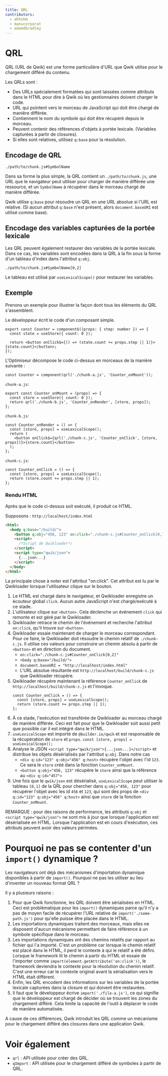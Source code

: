 ```yaml
---
title: QRL
contributors:
  - ahhshm
  - manucorporat
  - adamdbradley
---
```


# QRL

QRL (URL de Qwik) est une forme particulière d'URL que Qwik utilise pour le chargement différé du contenu.

Les QRLs sont :

- Des URLs spécialement formatées qui sont laissées comme attributs dans le HTML pour dire à Qwik où les gestionnaires doivent charger le code.
- URL qui pointent vers le morceau de JavaScript qui doit être chargé de manière différée.
- Contiennent le nom du symbole qui doit être récupéré depuis le morceau.
- Peuvent contenir des références d'objets à portée lexicale. (Variables capturées à partir de closures).
- Si elles sont relatives, utilisez `q:base` pour la résolution.

## Encodage de QRL

```
./path/to/chunk.js#SymbolName
```

Dans sa forme la plus simple, la QRL contient un `./path/to/chunk.js`, une URL que le navigateur peut utiliser pour charger de manière différée une ressource, et un `SymbolName` à récupérer dans le morceau chargé de manière différée.

Qwik utilise `q:base` pour résoudre un QRL en une URL absolue si l'URL est relative. (Si aucun attribut `q:base` n'est présent, alors `document.baseURI` est utilisé comme base).

## Encodage des variables capturées de la portée lexicale

Les QRL peuvent également restaurer des variables de la portée lexicale. Dans ce cas, les variables sont encodées dans la QRL à la fin sous la forme d'un tableau d'index dans l'attribut `q:obj`.

```
./path/to/chunk.js#SymbolName[0,2]
```

Le tableau est utilisé par `useLexicalScope()` pour restaurer les variables.

## Exemple

Prenons un exemple pour illustrer la façon dont tous les éléments du QRL s'assemblent.

Le développeur écrit le code d'un composant simple.

```tsx
export const Counter = component$((props: { step: number }) => {
  const state = useStore({ count: 0 });

  return <button onClick$={() => (state.count += props.step || 1)}>{state.count}</button>;
});
```

L'Optimiseur décompose le code ci-dessus en morceaux de la manière suivante :

```tsx
const Counter = component(qrl('./chunk-a.js', 'Counter_onMount'));
```

`chunk-a.js`:

```tsx
export const Counter_onMount = (props) => {
  const store = useStore({ count: 0 });
  return qrl('./chunk-b.js', 'Counter_onRender', [store, props]);
};
```

`chunk-b.js`:

```tsx
const Counter_onRender = () => {
  const [store, props] = useLexicalScope();
  return (
    <button onClick$={qrl('./chunk-c.js', 'Counter_onClick', [store, props])}>{store.count}</button>
  );
};
```

`chunk-c.js`:

```tsx
const Counter_onClick = () => {
  const [store, props] = useLexicalScope();
  return (store.count += props.step || 1);
};
```

### Rendu HTML

Après que le code ci-dessus soit exécuté, il produit ce HTML.

Supposons : `http://localhost/index.html`

```html
<html>
  <body q:base="/build/">
    <button q:obj="456, 123" on:click="./chunk-c.js#Counter_onClick[0,1]">0</button>
    <script>
      /*Script de Qwikloader*/
    </script>
    <script type="qwik/json">
      {...json...}
    </script>
  </body>
</html>
```

La principale chose à noter est l'attribut "on:click". Cet attribut est lu par le Qwikloader lorsque l'utilisateur clique sur le bouton.

1. Le HTML est chargé dans le navigateur, et Qwikloader enregistre un écouteur global `click`. Aucun autre JavaScript n'est chargé/exécuté à ce stade.
2. L'utilisateur clique sur `<button>`. Cela déclenche un événement `click` qui remonte et est géré par le Qwikloader.
3. Qwikloader retrace le chemin de l'événement et recherche l'attribut `on:click`, qu'il trouve sur `<button>`.
4. Qwikloader essaie maintenant de charger le morceau correspondant. Pour ce faire, le Qwikloader doit résoudre le chemin relatif de `./chunk-c.js`. Il utilise ces valeurs pour construire un chemin absolu à partir de `<button>` et en direction du document.
   - `on:click="./chunk-c.js#Counter_onClick[0,2]"`
   - `<body q:base="/build/">`
   - `document.baseURI = "http://localhost/index.html"`
   - L'URL absolue résultante est `http://localhost/build/chunk-c.js` que Qwikloader récupère.
5. Qwikloader récupère maintenant la référence `Counter_onClick` de `http://localhost/build/chunk-c.js` et l'invoque.
   ```tsx
   const Counter_onClick = () => {
     const [store, props] = useLexicalScope();
     return (store.count += props.step || 1);
   };
   ```
6. À ce stade, l'exécution est transférée de Qwikloader au morceau chargé de manière différée. Ceci est fait pour que le Qwikloader soit aussi petit que possible car il est intégré dans le HTML.
7. `useLexicalScope` est importé de `@builder.io/qwik` et est responsable de la récupération de `store` et `props`.
   `const [store, props] = useLexicalScope();`
8. Analyse le JSON `<script type="qwik/json">{...json...}</script>` et distribue les objets désérialisés par l'attribut `q:obj`. Dans notre cas
   - `<div q:id="123" q:obj="456" q:host>` récupère l'objet avec l'id `123`. Ce sera le `store` créé dans la fonction `Counter_onMount`.
   - `<button q:obj="456, 123"` récupère le `store` ainsi que la référence au `<div q:id="457">`
9. Une fois que le `qwik/json` est désérialisé, `useLexicalScope` peut utiliser le tableau `[0,1]` de la QRL pour chercher dans `q:obj="456, 123"` pour récupérer l'objet avec les id `456` et `123`, qui sont des props de `<div q:id="123" q:obj="456" q:host>` ainsi que `store` de la fonction `Counter_onMount`.

REMARQUE : pour des raisons de performance, les attributs `q:obj` et `<script type="qwik/json">` ne sont mis à jour que lorsque l'application est désérialisée en HTML. Lorsque l'application est en cours d'exécution, ces attributs peuvent avoir des valeurs périmées.

# Pourquoi ne pas se contenter d'un `import()` dynamique ?

Les navigateurs ont déjà des mécanismes d'importation dynamique disponibles à partir de `import()`. Pourquoi ne pas les utiliser au lieu d'inventer un nouveau format QRL ?

Il y a plusieurs raisons :

1. Pour que Qwik fonctionne, les QRL doivent être sérialisées en HTML. Ceci est problématique pour les `import()` dynamiques parce qu'il n'y a pas de moyen facile de récupérer l'URL relative de `import('./some-path.js')` pour qu'elle puisse être placée dans le HTML.
2. Les importations dynamiques traitent des morceaux, mais elles ne disposent d'aucun mécanisme permettant de faire référence à un symbole spécifique dans le morceau.
3. Les importations dynamiques ont des chemins relatifs par rapport au fichier qui l'a importé. C'est un problème car lorsque le chemin relatif est placé dans le HTML, il perd le contexte à qui le relatif a été défini. Lorsque le framework lit le chemin à partir du HTML et essaie de l'importer comme `import(element.getAttribute('on:click'))`, le framework deviendra le contexte pour la résolution du chemin relatif. C'est une erreur car le contexte original avant la sérialisation vers le HTML était différent.
4. Enfin, les QRL encodent des informations sur les variables de la portée lexicale capturées dans la closure et qui doivent être restaurées.
5. Il faut que le développeur écrive `import('./file-a.js')`, ce qui signifie que le développeur est chargé de décider où se trouvent les zones du chargement différé. Cela limite la capacité de l'outil à déplacer le code de manière automatisée.


A cause de ces différences, Qwik introduit les QRL comme un mécanisme pour le chargement différé des closures dans une application Qwik.

# Voir également

- `qrl` : API utilisée pour créer des QRL.
- `qImport` : API utilisée pour le chargement différé de symboles à partir de QRL.
